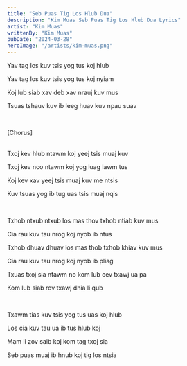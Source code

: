 ```yaml
---
title: "Seb Puas Tig Los Hlub Dua"
description: "Kim Muas Seb Puas Tig Los Hlub Dua Lyrics"
artist: "Kim Muas"
writtenBy: "Kim Muas"
pubDate: "2024-03-28"
heroImage: "/artists/kim-muas.png"
---
```


Yav tag los kuv tsis yog tus koj hlub

Yav tag los kuv tsis yog tus koj nyiam

Koj lub siab xav deb xav nrauj kuv mus

Tsuas tshauv kuv ib leeg huav kuv npau suav

<br />

[Chorus]

<br />
Txoj kev hlub ntawm koj yeej tsis muaj kuv

Txoj kev nco ntawm koj yog luag lawm tus

Koj kev xav yeej tsis muaj kuv me ntsis

Kuv tsuas yog ib tug uas tsis muaj nqis

<br />

Txhob ntxub ntxub los mas thov txhob ntiab kuv mus

Cia rau kuv tau nrog koj nyob ib ntus

Txhob dhuav dhuav los mas thob txhob khiav kuv mus

Cia rau kuv tau nrog koj nyob ib pliag

Txuas txoj sia ntawm no kom lub cev txawj ua pa

Kom lub siab rov txawj dhia li qub

<br />

Txawm tias kuv tsis yog tus uas koj hlub

Los cia kuv tau ua ib tus hlub koj

Mam li zov saib koj kom tag txoj sia

Seb puas muaj ib hnub koj tig los ntsia
